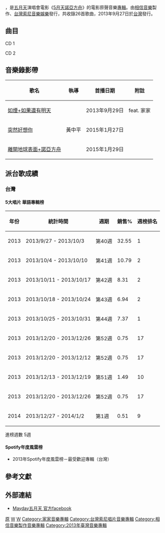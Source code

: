 {{Infobox album
|Name          = 諾亞方舟 世界巡迴演唱會Live
|Type          =  [[現場專輯|現場專輯]]
|Artist        = [[五月天|五月天]]、[[紀家盈|家家]]
|Longtype      = ／國語
|Cover         =519bXGRj2gL. SL500 AA300 .jpg
|图像说明       = 
|Released      = 2013年9月27日（台灣）<br>2013年10月4日（日本）
|Genre         = [[華語流行音樂|華語流行音樂]]<br>[[台語流行音樂|台語流行音樂]]
| Length      = 1時45分41秒
|Label         = [[相信音樂|相信音樂]] 製作<br>[[台灣索尼音樂娛樂|索尼音樂]] 發行
|Reviews =
|  Producer    = [[五月天|五月天]]
|  Last album  = [[蘭陵王電視原聲帶|蘭陵王電視原聲帶]]<br />（2013年）
|  This album  = '''諾亞方舟 世界巡迴演唱會 Live'''<br />（2013年）
|  Next album  = [[［逆轉勝］五月天／怪獸_原聲原創紀|［逆轉勝］五月天／怪獸 原聲原創紀]]<br />（2014年）
}}
{{engname|諾亞方舟 世界巡迴演唱會Live|''MAYDAY NOWHERE World Tour LiVe''}}，是[[五月天|五月天]]演唱會電影《[[5月天諾亞方舟|5月天諾亞方舟]]》的電影原聲音樂[[專輯|專輯]]。由[[相信音樂|相信音樂]]製作、[[台灣索尼音樂娛樂|台灣索尼音樂娛樂]]發行，共收錄26首歌曲，2013年9月27日於[[台灣|台灣]]發行。

== 曲目 ==
; CD 1
{{tracklist
| full_width       = yes
| all_lyrics       = [[陳信宏|阿信]]
| all_arranger     = [[五月天|五月天]]
| all_note         = except
| collapsed        = 
| headline         = 
| extra_column     = 
| total_length     = 
| lyrics_credits   = yes
| music_credits    = yes
| arranger_credits = yes

| title1          = 有些事現在不做 一輩子都不會做了
| note1           = 啟航版
| music1          = [[溫尚翊|怪獸]]
| length1         = 1:58

| title2          = 2012	
| music2          = 阿信
| length2         = 3:06

| title3          = 叫我第一名
| music3          = 阿信
| length3         = 2:58
| longnote3       = 台語歌曲

| title4          = 愛情萬歲
| music4          = 阿信
| length4         = 4:33

| title5          = 星空	
| music5          = [[石錦航|石頭]]
| length5         = 3:09

| title6          = 我不願讓你一個人	
| music6          = 阿信、[[劉冠佑_(五月天)|冠佑]]
| length6         = 4:30

| title7          = 倉頡	
| music7          = 石頭
| length7         = 3:30
| longnote7       = Feat. [[紀家盈|家家]]

| title8          = 你不是真正的快樂
| music8          = 阿信
| length8         = 4:19

| title9          = [[盛夏光年_(歌曲)|盛夏光年]]
| music9          = 阿信
| length9         = 3:30

| title10         = [[諾亞方舟_(歌曲)|諾亞方舟]]
| music10         = [[蔡昇晏|瑪莎]]
| length10        = 5:49

| title11         =  一千個世紀	
| music11         = 石頭
| length11        = 3:00

| title12         = 如煙 + 如果還有明天
| music12         = 石頭／劉偉仁
| length12        = 6:28
| longnote12      = Feat. 家家<br>填詞：阿信／劉偉仁

| title13         = 擁抱
| music13         = 阿信
| length13        = 1:50

| title14         = 第二人生
| music14         = 怪獸
| length14        = 3:13

}}

; CD 2
{{tracklist
| full_width       = yes
| all_lyrics       = 阿信
| all_arranger     = 五月天
| all_note         = except
| collapsed        = 
| headline         = 
| extra_column     = 
| total_length     = 
| lyrics_credits   = yes
| music_credits    = yes
| arranger_credits = yes

| title1          = 乾杯
| music1          = 阿信
| length1         = 4:26

| title2          = 瘋狂世界
| music2          = 阿信
| length2         = 2:52

| title3          = 三個傻瓜
| music3          = 怪獸
| length3         = 4:20

| title4          = OK啦
| music4          = 阿信
| length4         = 1:49
| longnote4       = 台語歌曲

| title5          = 溫柔
| music5          = 阿信
| length5         = 6:39

| title6          = OAOA（現在就是永遠）
| music6          = 阿信
| length6         = 3:50

| title7          = 有些事現在不做 一輩子都不會做了
| music7          = 怪獸
| length7         = 2:58

| title8          = [[倔強|倔強]]
| music8          = 阿信
| length8         = 5:14

| title9          = 離開地球表面 + 諾亞方舟
| music9          = 阿信／瑪莎
| length9         = 4:56
| longnote9       = 末端加唱：[[Yellow_Submarine|Yellow Submarine]]

| title10         = 突然好想你
| music10         = 阿信
| length10        = 4:37

| title11         = 憨人
| music11         = 阿信
| length11        = 8:31
| longnote11      = 台語歌曲

| title12         = [[傷心的人別聽慢歌（貫徹快樂）|傷心的人別聽慢歌（貫徹快樂）]]
| music12         = 阿信
| length12        = 3:36

}}

==音樂錄影帶==
{| class="wikitable"
! 歌名 !! 執導 !! 首播日期 !! 附註 
|-
| [https://www.youtube.com/watch?v=46HaUZSkJDY 如煙+如果還有明天]{{Wayback|url=https://www.youtube.com/watch?v=46HaUZSkJDY |date=20131003222748 }} || rowspan=3 | 黃中平 || 2013年9月29日 || feat. 家家
|-
| [https://www.youtube.com/watch?v=oDqWPLRIMdY 突然好想你]{{Wayback|url=https://www.youtube.com/watch?v=oDqWPLRIMdY |date=20160317032741 }} || 2015年1月27日 ||
|-
| [https://www.youtube.com/watch?v=EnTAv6NKsE4 離開地球表面+諾亞方舟]{{Wayback|url=https://www.youtube.com/watch?v=EnTAv6NKsE4 |date=20160331162146 }} || 2015年1月29日 ||
|}

==派台歌成績==
===台灣===
====5大唱片 華語專輯榜====
{| class="wikitable"
|- 
! 年份 !! 統計時間 !! 週期 !! 銷售% !! 週榜排名 
|-
| 2013 || 2013/9/27 - 2013/10/3 || 第40週 || 32.55 || 1 
|-
| 2013 || 2013/10/4 - 2013/10/10 || 第41週 || 10.79 || 2
|-
| 2013 || 2013/10/11 - 2013/10/17 || 第42週 || 8.31 || 2
|-
| 2013 || 2013/10/18 - 2013/10/24 || 第43週 || 6.94 || 2
|-
| 2013 || 2013/10/25 - 2013/10/31 || 第44週 || 7.37 || 1
|-
| 2013 || 2013/12/20 - 2013/12/26 || 第52週 || 0.75 || 17
|-
| 2013 || 2013/12/20 - 2013/12/12 || 第52週 || 0.75 || 17
|-
| 2013 || 2013/12/13 - 2013/12/19 || 第51週 || 1.49 || 10
|-
| 2013 || 2013/12/20 - 2013/12/26 || 第52週 || 0.75 || 17
|-
| 2014 || 2013/12/27 - 2014/1/2 || 第1週 || 0.51 || 9
|}
進榜週數 5週

====Spotify年度風雲榜====
*2013年Spotify年度風雲榜－最受歡迎專輯（台灣）

== 參考文獻 ==
{{reflist}}

== 外部連結 ==
*{{zh-tw}}[https://www.facebook.com/imayday555 Mayday五月天 官方facebook]{{Wayback|url=https://www.facebook.com/imayday555 |date=20131028100209 }}

{{家家}}
{{五月天}}
{{Portal bar|台灣|音樂}}

[[Category:五月天音樂專輯|原]]
[[Category:2013年原聲帶|W]]
[[Category:電影原聲帶|W]]
[[Category:家家音樂專輯|Category:家家音樂專輯]]
[[Category:台灣索尼唱片音樂專輯|Category:台灣索尼唱片音樂專輯]]
[[Category:相信音樂製作音樂專輯|Category:相信音樂製作音樂專輯]]
[[Category:2013年臺灣音樂專輯|Category:2013年臺灣音樂專輯]]